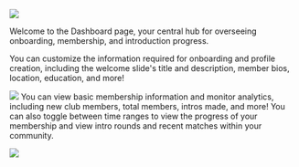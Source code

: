 ![](/images/Dashboard.png)

Welcome to the Dashboard page, your central hub for overseeing onboarding, membership, and introduction progress.

<Tabs>
  <Tab title="Onboarding Members">
    You can customize the information required for onboarding and profile creation, including the welcome slide's title and description,           member bios, location, education, and more!

![](/images/Get-Started-Flow-Dashboard.png)
  </Tab>
  <Tab title="Monitoring Membership">
   You can view basic membership information and monitor analytics, including new club members, total members, intros made, and more! You         can also toggle between time ranges to view the progress of your membership and view intro rounds and recent matches within your               community.

![](/images/dashboard-3.png)
  </Tab>
</Tabs>

